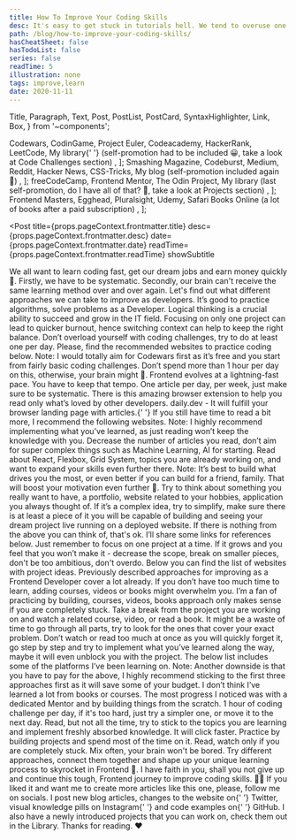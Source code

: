 ```yaml
---
title: How To Improve Your Coding Skills
desc: It's easy to get stuck in tutorials hell. We tend to overuse one learning source and burn out quickly. I described more ways to improve as a Developer, let's go through them and sum up an example plan to make sure you have fun while learning.
path: /blog/how-to-improve-your-coding-skills/
hasCheatSheet: false
hasTodoList: false
series: false
readTime: 5
illustration: none
tags: improve,learn
date: 2020-11-11
---
```


  Title,
  Paragraph,
  Text,
  Post,
  PostList,
  PostCard,
  SyntaxHighlighter,
  Link,
  Box,
} from '~components';

  <Link href="https://www.codewars.com/">Codewars</Link>,
  <Link href="https://www.codingame.com/">CodinGame</Link>,
  <Link href="https://projecteuler.net/">Project Euler</Link>,
  <Link href="https://www.codecademy.com/">Codeacademy</Link>,
  <Link href="https://www.hackerrank.com/">HackerRank</Link>,
  <Link href="https://leetcode.com/">LeetCode</Link>,
  <Text>
    <Link href="https://bigsondev.com/library/">My library</Link>{' '}
    (self-promotion had to be included 😀, take a look at Code Challenges
    section)
  </Text>,
];

  <Link href="https://www.smashingmagazine.com/">Smashing Magazine</Link>,
  <Link href="https://codeburst.io/">Codeburst</Link>,
  <Link href="https://medium.com/topic/javascript">Medium</Link>,
  <Link href="https://www.reddit.com/r/Frontend/">Reddit</Link>,
  <Link href="https://news.ycombinator.com/">Hacker News</Link>,
  <Link href="https://css-tricks.com/">CSS-Tricks</Link>,
  <Text>
    <Link href="https://bigsondev.com/blog/">My blog</Link> (self-promotion
    included again 🙈)
  </Text>,
];

  <Link href="https://www.freecodecamp.org/">freeCodeCamp</Link>,
  <Link href="https://www.frontendmentor.io/">Frontend Mentor</Link>,
  <Link href="https://www.theodinproject.com/">The Odin Project</Link>,
  <Text>
    <Link href="https://bigsondev.com/library/ ">My library</Link> (last
    self-promotion, do I have all of that? 🧐, take a look at Projects section)
  </Text>,
];

  <Link href="https://frontendmasters.com/">Frontend Masters</Link>,
  <Link href="https://egghead.io/">Egghead</Link>,
  <Link href="https://www.pluralsight.com/">Pluralsight</Link>,
  <Link href="https://www.udemy.com/">Udemy</Link>,
  <Text>
    <Link href="https://www.oreilly.com/">Safari Books Online</Link> (a lot of
    books after a paid subscription)
  </Text>,
];

<Post
  title={props.pageContext.frontmatter.title}
  desc={props.pageContext.frontmatter.desc}
  date={props.pageContext.frontmatter.date}
  readTime={props.pageContext.frontmatter.readTime}
  showSubtitle
>
  <Title level={3}>Introduction</Title>
  <Paragraph lastParagraph>
    We all want to learn coding fast, get our dream jobs and earn money quickly
    🤑. Firstly, we have to be systematic. Secondly, our brain can't receive the
    same learning method over and over again. Let's find out what different
    approaches we can take to improve as developers.
  </Paragraph>
  <Title level={3}>Practice Coding Challenges</Title>
  <Paragraph>
    It’s good to practice algorithms, solve problems as a Developer. Logical
    thinking is a crucial ability to succeed and grow in the IT field. Focusing
    on only one project can lead to quicker burnout, hence switching context can
    help to keep the right balance.
  </Paragraph>
  <Paragraph strong>
    Don’t overload yourself with coding challenges, try to do at least one per
    day.
  </Paragraph>
  <Paragraph>
    Please, find the recommended websites to practice coding below.
  </Paragraph>
  <PostList data={codingChallengesWebsites} />
  <Paragraph lastParagraph>
    <Text strong>Note:</Text> I would totally aim for Codewars first as it’s
    free and you start from fairly basic coding challenges. Don’t spend more
    than 1 hour per day on this, otherwise, your brain might 🤯.
  </Paragraph>
  <Title level={3}>Stay up-to-date by reading</Title>
  <Paragraph>
    Frontend evolves at a lightning-fast pace. You have to keep that tempo. One
    article per day, per week, just make sure to be systematic.
  </Paragraph>
  <Paragraph>
    There is this amazing browser extension to help you read only what’s loved
    by other developers.
  </Paragraph>
  <Paragraph>
    <Link href="https://daily.dev/">daily.dev</Link> - It will fulfill your
    browser landing page with articles.{' '}
  </Paragraph>
  <Paragraph>
    If you still have time to read a bit more, I recommend the following
    websites.
  </Paragraph>
  <PostList data={codingReadingWebsites} />
  <Paragraph lastParagraph>
    <Text strong>Note:</Text> I highly recommend implementing what you’ve
    learned, as just reading won’t keep the knowledge with you. Decrease the
    number of articles you read, don’t aim for super complex things such as
    Machine Learning, AI for starting. Read about React, Flexbox, Grid System,
    topics you are already working on, and want to expand your skills even
    further there.
  </Paragraph>
  <Title level={3}>Projects to build</Title>
  <Paragraph>
    <Text strong>Note:</Text> It’s best to build what drives you the most, or
    even better if you can build for a friend, family. That will boost your
    motivation even further 🚀. Try to think about something you really want to
    have, a portfolio, website related to your hobbies, application you always
    thought of. If it’s a complex idea, try to simplify, make sure there is at
    least a piece of it you will be capable of building and seeing your dream
    project live running on a deployed website.
  </Paragraph>
  <Paragraph>
    If there is nothing from the above you can think of, that's ok. I’ll share
    some links for references below.
  </Paragraph>
  <Paragraph strong>
    Just remember to focus on one project at a time. If it grows and you feel
    that you won’t make it - decrease the scope, break on smaller pieces, don't
    be too ambitious, don't overdo.
  </Paragraph>
  <Paragraph>
    Below you can find the list of websites with project ideas.
  </Paragraph>
  <PostList data={codingProjectsWebsites} />
  <Paragraph lastParagraph />
  <Title level={3}>Courses, Videos, Books</Title>
  <Paragraph>
    Previously described approaches for improving as a Frontend Developer cover
    a lot already. If you don’t have too much time to learn, adding courses,
    videos or books might overwhelm you.
  </Paragraph>
  <Paragraph>
    I’m a fan of practicing by building, courses, videos, books approach only
    makes sense if you are completely stuck. Take a break from the project you
    are working on and watch a related course, video, or read a book. It might
    be a waste of time to go through all parts, try to look for the ones that
    cover your exact problem.
  </Paragraph>
  <Paragraph>
    Don’t watch or read too much at once as you will quickly forget it, go step
    by step and try to implement what you’ve learned along the way, maybe it
    will even unblock you with the project.
  </Paragraph>
  <Paragraph>
    The below list includes some of the platforms I’ve been learning on.
  </Paragraph>
  <PostList data={codingCoursesBooksWebistes} />
  <Paragraph lastParagraph>
    <Text strong>Note:</Text> Another downside is that you have to pay for the
    above, I highly recommend sticking to the first three approaches first as it
    will save some of your budget. I don’t think I’ve learned a lot from books
    or courses. The most progress I noticed was with a dedicated Mentor and by
    building things from the scratch.
  </Paragraph>
  <Title level={3}>Sum Up</Title>
  <Paragraph>
    1 hour of coding challenge per day, if it's too hard, just try a simpler
    one, or move it to the next day. Read, but not all the time, try to stick to
    the topics you are learning and implement freshly absorbed knowledge. It
    will click faster. Practice by building projects and spend most of the time
    on it. Read, watch only if you are completely stuck. Mix often, your brain
    won't be bored.
  </Paragraph>
  <Paragraph lastParagraph>
    Try different approaches, connect them together and shape up your unique
    learning process to skyrocket in Frontend 🚀.
  </Paragraph>
  <Title level={3}>Closing Notes</Title>
  <Paragraph>
    I have faith in you, shall you not give up and continue this tough, Frontend
    journey to improve coding skills. 🙇‍♂️
  </Paragraph>
  <Paragraph>
    If you liked it and want me to create more articles like this one, please,
    follow me on socials. I post new blog articles, changes to the website on{' '}
    <Link href="https://twitter.com/BigsonDev">Twitter</Link>, visual knowledge
    pills on <Link href="https://www.instagram.com/bigsondev/">Instagram</Link>{' '}
    and code examples on{' '}
    <Link href="https://github.com/bigsondev/knowledge-pills">GitHub</Link>. I
    also have a newly introduced projects that you can work on, check them out
    in the <Link href="https://bigsondev.com/library/">Library</Link>.
  </Paragraph>
  <Paragraph>Thanks for reading. ❤️</Paragraph>
</Post>
